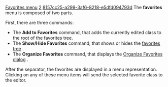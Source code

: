 [[Property:title|Favorites menu]]
[[Property:weight|2]]
[[Property:uuid|8157cc25-a299-3af6-8218-e5dfd094793d]]
The '''favorites''' menu is composed of two parts. 

First, there are three commands:
* The '''Add to Favorites''' command, that adds the currently edited class to the root of the favorites tree. 
* The '''Show/Hide Favorites''' command, that shows or hides the [[Favorites tree|favorites tree]] . 
* The '''Organize Favorites''' command, that displays the [[Organize favorites dialog: Introduction|Organize Favorites dialog]] . 

After the separator, the favorites are displayed in a menu representation. Clicking on any of these menu items will send the selected favorite class to the editor.




